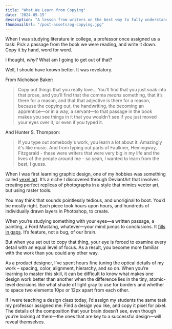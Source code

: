 ```yaml
---
title: "What We Learn from Copying"
date: '2024-05-15'
description: "A lesson from writers on the best way to fully understand something when you're looking, but not seeing."
thumbnailUrl: "/post-assets/og-copying.jpg"
---
```


When I was studying literature in college, a professor once assigned us a task: Pick a passage from the book we were reading, and write it down. Copy it by hand, word for word.

I thought, *why?* What am I going to get out of that?

Well, I should have known better. It was revelatory.

From Nicholson Baker:

> Copy out things that you really love… You’ll find that you just soak into that prose, and you’ll find that the comma *means* something, that it’s there for a reason, and that that adjective is there for a reason, because the copying out, the handwriting, the becoming an apprentice—or in a way, a servant—to that passage in the book makes you see things in it that you wouldn’t see if you just moved your eyes over it, or even if you typed it.

And Hunter S. Thompson:

> If you type out somebody's work, you learn a lot about it. Amazingly it's like music. And from typing out parts of Faulkner, Hemingway, Fitzgerald - these were writers that were very big in my life and the lives of the people around me - so yeah, I wanted to learn from the best, I guess.

When I was first learning graphic design, one of my hobbies was something called [vexel art](https://blog.displate.com/vexel-art/). It’s a niche I discovered through DeviantArt that involves creating perfect replicas of photographs in a style that mimics vector art, but using raster tools.

You may think that sounds pointlessly tedious, and unoriginal to boot. You’d be mostly right. Each piece took hours upon hours, and hundreds of individually drawn layers in Photoshop, to create.

<div className="py-8 lg:py-12 xl:-y-24 flex flex-col gap-8 lg:gap-12">
<Figure
type="image"
src="/post-assets/vexel-mustang-after.jpg"
width={800}
height={600}
alt="My vexel image of a Mustang Boss 429."
caption="My vexel of a Ford Mustang Boss 429."
/>
<Figure
type="image"
src="/post-assets/vexel-mustang-before.jpg"
width={800}
height={600}
alt="The source photo."
caption="The photo it was based on."
/>
</div>


When you’re studying something with your eyes—a written passage, a painting, a Ford Mustang, whatever—your mind jumps to conclusions. It [fills in gaps](https://www.psychologytoday.com/us/blog/what-is-a-human/202312/how-the-brain-fills-in-the-blanks). It’s feature, not a bug, of our brain.

But when you set out to copy that thing, your eye is forced to examine every detail with an equal level of focus. As a result, you become more familiar with the work than you could any other way.

<div className="py-8 lg:py-12 xl:-y-24 flex flex-col gap-8 lg:gap-12">
<Figure
type="image"
src="/post-assets/vexel-detail.jpg"
width={600}
height={338}
alt="Detail shot of a vector of a car headlamp."
caption="A detail our brains gloss over: How light interacts with the chrome and reflective facets of a headlight. (From my vexel of a <a href='https://www.deviantart.com/olivv/art/RalliArt-191114280' target='_blank'>Mitsubishi rally car</a>.)"
/>
</div>

As a product designer, I’ve spent hours fine tuning the optical details of my work – spacing, color, alignment, hierarchy, and so on. When you’re learning to master this skill, it can be difficult to know what makes one design work better than another when the difference lies in the tiny, atomic-level decisions like what shade of light gray to use for borders and whether to space two elements 10px or 12px apart from each other.

If I were teaching a design class today, I’d assign my students the same task my professor assigned me: Find a design you like, and copy it pixel for pixel. The details of the composition that your brain doesn’t see, even though you’re looking at them—the ones that are key to a successful design—will reveal themselves.
